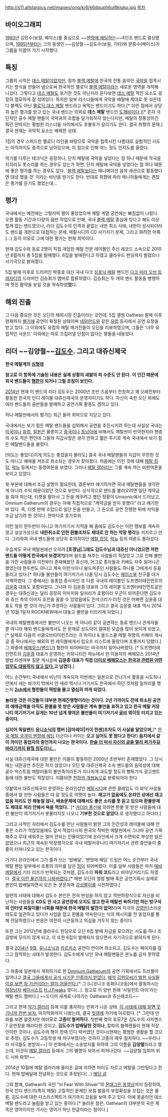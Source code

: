 http://s11.allstarpics.net/images/orig/k/6/k6dquph6ul8klukp.jpg
[[목차]]

== 바이오그래피 ==
[[1993년]] 김민수(보컬, 베이스)를 중심으로 ~~[[맨땅에 헤딩]]하는~~4인조 밴드로 결성됐으며, [[1995년]]부터는 그의 동생인 ~~김양철~~김도수(보컬, 기타)와 문종수(베이스)가 그룹을 이끌어 가기 시작했다.

== 특징 ==
그룹의 시작은 [[데스 메탈]]이었지만, 점차 [[블랙 메탈]]에 한국의 전통 음악인 [[국악]]을 접목시키는 방식을 만들어 냄으로써 한국적인 멜로딕 [[블랙 메탈]]이라는 새로운 영역을 개척해 나갔다. 그렇다고 [[데스 메탈]]도 포기한 것도 아닌지라 듣다보면 [[데스 메탈]] 적인 요소도 굉장히 절묘하게 잘 섞여있다. 하지만 일부 리스너들에게 국악을 메탈에 제대로 못 섞은데다 블랙도 아닌 [[멜로딕 데스 메탈]] 밴드라고 욕먹는 밴드이기도 하다.[* 이런 점에서 상당히 높은 평가를 받고 있는 국내 밴드는 의외로 '''데스 메탈''' 밴드인 [[도깨비]]이다.][* 흔히 극단적인 골수 메탈 팬들이 국악과의 조합을 달가워하지 않는다지만, 메탈의 정통성이건 뭐건 안따지는 평범한 리스너들 사이에서도 호불호가 갈리기도 한다. 결국 취향의 문제.] 결국 현재는 국악적 요소는 배제한 상태.

1집의 경우 스피드한 멜로디 라인을 바탕으로 국악을 접목시킨 나름대로 실험적인 시도는 아직까지도 충격으로 남아있으며, 이 점으로 인해 어느 정도 인지도를 올렸다.

악기를 다루는 테크닉은 굉장하나, 단지 메탈에 국악을 넣었다는 점 하나 때문에 작곡을 지지리도 못소리를 하는 경우도 있는가 하면, 단지 메탈에 국악을 넣었다는 점 하나 때문에 좋은 평가를 하는 경우도 있다. '[[블랙 메탈]]보다는 애니메이션 음악 세션으로 활동했다면 대성 했을 것' 이라는 비난을 받기도 한다. 반대로 취향에 따라 매니아들에게는 괜찮은 평가를 듣기도 했었는데…

== 평가 ==
국내에서는 예전에는 그렇저럭 평이 좋았었으며 메탈 계열 공연에는 빠짐없이 나왔다. 오랜 활동 기간과 다량의 음반 작업으로 인해, 국내 [[블랙 메탈]] 중심에 있다고 해도 이상할게 없는 밴드였으나, 리더 김도수의 인격과 끝없는 내한 취소 사태, 내한이 성사되더라도 밴드를 개판으로 대접하는 문제, 메탈시디의 CD 사기치기 문제, 그리고 화려한 어록(…) 등의 이유로 그에 대한 평가는 현재 최악이다.

현재 김도수와 동료 2명이 직접 개업한 메탈 전문 레이블인 주신 레코드 소속으로 2010년 8월까지 총 5집을 발매했다. 6집을 발매한다고 하였고 클라우드 펀딩까지 벌였으나 사기극으로 밝혀졌다.

5집 발매 이후로 드러머인 박종호 대신 국내 다크 [[심포닉 메탈]] 밴드인 [[다크 미러 오브 트레지디]]의 드러머인 김승휘가 멤버로 합류하였다. 김승휘는 두 개의 밴드 활동을 병행하며 멋진 활약을 보일 것을 약속하였'''었'''다.

== 해외 진출 ==
그 다음 중요한 것은 오딘의 해외시장 진출이라는 것인데, 5집 앨범 Oathean 발매 이후 현재까지 [[벨기에]] 공연이 확정된 상태이며 [[네덜란드]]와 같은 [[유럽]] 등지에서 공연 요청을 받고 있다. 그 이외에도 유럽의 메탈 매거진들이 오딘을 리뷰하였으며, 그들은 '너무 유럽적인 사운드' 이외에는 따로 끄집어낼 단점이 없다는 평들을 내놓았다.

'''{{{#red 그런데…}}}'''

== 리더 ~~김양철~~[[김도수]]. 그리고 대쥬신제국 ==
'''한국 메탈계의 [[심형래]]'''

'''참고로 이 항목에 기술된 내용은 실제 상황의 새발의 피 수준도 안 된다.'''
'''이 인간 때문에 외국 밴드들이 [[혐한]]이 되거나 그럴 조짐이 보인다.'''

[[2014년]] 현재 이 밴드의 리더 김도수는 2000년 초반 즈음부터 런칭하고 꽤 오래전부터 활동한 한국의 인디 레이블 대쥬신제국의 운영자이기도 하다. 자신이 속한 오딘 외에도 여러 밴드들의 음반들을 발매하고 공연기획 활동도 겸하고 있다. 

허나 메탈씬에서의 평가는 최근 들어 최악으로 치닫고 있다.

국내에서는 보기 힘든 메탈 밴드들을 섭외해서 공연을 추진시키려 하는데 사실상 국내는 [[미국]]이나 [[유럽]], [[일본]]은 물론이고 [[중국]]이나 [[동남아]]에 비해서도 메탈씬이 빈약한지라 팬층의 수도 적은 편인데 그들의 지갑사정은 생각 안하고 짧은 주기로 계속 국내에서 보기 힘든 메탈밴드들을 불렀다.

[의도는 좋았다|이게 의도는 좋았을지 몰라도] 결국 국내 메탈팬들의 지갑이 무한한 것도 아니고 예매율 저조로 취소되는 경우가 잦아졌다. 처음에는 이런 것에 대해 [[메탈 킹덤]], [[락뉴]] 등에서는 동정여론을 보였다. 그러나 [[메탈 갤러리]]는 그를 계속 까는 비판여론을 보이고 있었다.

윗 부분에 대해서 조금 설명이 필요한데, 결론부터 얘기하자면 국내 메탈팬들을 생각한 게 아니라 수익 때문이었던 것으로 보인다. 상식적으로 밴드를 불러오려면 일단 계약금을 줘야 하는데, 티켓을 팔아서 그 돈을 메꾸려고 했던 정황이 Unisonic에서 드러났고, Omnium Gatherum의 경우는 아예 직접적으로 "계약금을 받지 못했다" 라고 얘기한 바 있다. 즉, 티켓 판매 수입으로 일단 돈을 만들고, 그 돈으로 공연 진행한 뒤에 차익을 조금 남기려 한 것이다. 한마디로 호가호위. 

이런 일이 한두번이 아니고 여기저기서 지적을 해 줌에도 김도수는 이런 행보를 계속하였고 설상가상으로 '''내한취소로 인한 환불조차도 제대로 안 하는 막장 행각'''을 저지르고 만다. 그리하여 국내 밴드들에 상당히 호의적이던 [[메탈 킹덤]], [[락뉴]] 등의 여론도 돌아섰다.

우습게도 국내 메탈씬에선 오히려 '''[호갱님|그래도 김도수님과 대쥬신 아니었으면 저런 밴드들 어떻게 한국에서 보겠어?]'''라며 쉴드를 쳐주는 사람들이 적잖았고 그로 인해 불만을 가진 사람들과 이전부터 존재해왔던 쥬신까, 어그로 종자들과 키배도 자주 일어나곤 했었는데 한두번도 아니고 계속 이런식이니 쉴드쳐주던 사람들도 하나둘 그에게서 등을 돌리고 있다.[* 하나둘 불만들이 여기저기서 나올 당시 김도수는 [[페이스북]] 친구를 대거 삭제하였다. 그 중에서는 동종업 종사자인 또 다른 국내의 레이블인 도프엔터테인먼트의 [[김윤중]] 대표도 포함되었다. 그나마 이 김윤중 대표와 그의 레이블 도프엔터테인먼트같은 경우는 대쥬신과는 달리 굉장히 이미지와 일처리가 호평이라 우군이 되어준다면 김도수와 쥬신 측의 이미지 호전을 꿈꿀 수 있었음에도 친삭크리가 터진 것은 어쩌면 김윤중 대표도 학을 땐 것이 아닌가 추정하는 사람들이 있다. 그리고 결국 김윤중 대표 역시 2014년 10월 1일자 ROCKNEW에서 대놓고 불만을 터뜨리게 되었다.]

국내의 메탈팬층에서만 불만이 나오는 게 아니라 같이 공연하는 동료 밴드나 관계자들 뿐 아니라 해외 밴드들에게서도 돈 문제로 상도덕이 결여된 모습을 많이 보이게 되었고,[* 실제로 다음의 서클오브타이런츠라는 극 마이너 & 올드스쿨 메탈 취향의 카페의 게시글 중 하나에서는 해외의 한 레이블에게서 립오프 리스트에 올랐다며 조롱까지 당했다.] 그 와중에 [[베헤모스(밴드)]]가 혐한이 되어버리는 비극까지 일어나버렸다. [* 도프엔터테인먼트의 [[김윤중]] 대표가 운영하는 커뮤니티인 락뉴에서 한 이용자의 베헤모스 2014년 앨범 라센여부 질문 게시글에 '''김윤중 대표가 직접 [http://www.dopemusic.co.kr/rocknew/bbs/view.php?id=freeboard&page=1&sn1=&divpage=7&sn=on&ss=on&sc=on&keyword=behemoth&select_arrange=headnum&desc=asc&no=37343/ 더이상 베헤모스는 한국과 관련된 어떤 업무도 대응하지 않고 있다.]고 남겼다.''']

어느 순간부터 국내에서 비난이 계속되자 이번에는 일본으로 건너가서 활동을 시도하나 안에서 새는 바가지 밖에서 안 새랴 역시나 거기서도 한국에서 하던 것처럼 일처리를 했는지 '''[[2ch]]에서 혐한들이 떡밥을 물고 열심히 까게 되었다.'''

'''놀라운 것은 이것들이 대부분 현재진행형이라는 것이다. 2년 가까이도 전에 취소된 공연의 예매금액을 아직도 환불을 못 받은 사람들은 계속 불만을 표하고 있고 한국 메탈 커뮤니티 여기저기서 길게는 10년 넘게 쌓여온 불만들이 여기저기서 [[굴비]] 엮이듯 터지고 있는 중이다.'''

'''심지어 독일밴드 [[유니소닉]]의 멤버 [감마레이|카이 한센]조차도 이 사실을 알았으며,'''[* [http://www.dopemusic.co.kr/rocknew/bbs/view.php?id=freeboard&page=1&sn1=&divpage=7&sn=off&ss=on&sc=on&select_arrange=headnum&desc=asc&no=37888/ 한국 메탈 국격이 맨땅에 헤딩] 더군다나 카이는 '''오고 싶어도 못 왔다고 한다!'''] '''음지에서 같이 까이던 동업자의 증언까지 나오는 판국이다.''' '''[http://www.dopemusic.co.kr/rocknew/bbs/view.php?id=freeboard&page=1&sn1=&divpage=7&sn=off&ss=on&sc=on&select_arrange=headnum&desc=asc&no=37892/ 한술 더 떠서 자신의 글을 멀리 퍼가주길 바라기까지 밝힐 정도이니…]'''

사실 대쥬신제국에 대한 불만은 이들이 활동하던 2000년 초반부터 존재했었다. 그 당시에는 내한공연 추진은 하지 않았으나 오딘 및 대쥬신제국 소속 밴드들의 음악성에 대해 골수 익스트림 메탈러들의 불만족이라든가 지나치게 과도할 정도의 뻥튀기식 광고멘트들에 대한 불만도 적잖았다. 이쯤되면 [[천하의 개쌍놈]]으로 분류되어야 한다.

덧붙여서 대쥬신제국이 운영하는 온라인샵인 [http://www.metalcd.co.kr/r/ 메탈시디]에 관한 클레임도 이 바닥 사람들 중에서 알 만한 사람들은 다 알 정도로 악명이 높다. '''재고가 없음에도 온라인 상에선 재고없음 처리도 안 해놓질 않나, 배송문제에 대해서도 좋은 소리를 못 듣고 있으며 환불문제도 제대로 처리 안해서 욕을 먹었다.'''. [* [[카더라 통신]]에 의하면 환불 못 받은 사람들에 대한 불만이 여기저기서 봇물터지듯 나오니 '''기부한 것으로 알았다.'''로 생각했다고 하더라.]

그리고 사적인 자리에서 김도수를 만난 사람들이 밝힌 그의 인간성과 레이블에 대해 안 좋은 소리가 적잖았음에도 앞서 적었다시피 한국의 척박한 메탈씬에서 그나마 공연 기획해주고 무대 세워주는 얼마 안되는 인물이었기에 온라인에서 크게 수면위로 부상한 일은 없었으나 최근의 계속된 막장행각으로 국내 메탈커뮤니티 여기저기서 관련 증언들이 줄줄이 터져나오고 있는 판국이다.

거기다 온라인에서 그가 즐겨 쓰는 '밥배달', '맨땅에 헤딩' 드립은 어느 순간부터 국내 메탈 팬덤 일부에서 조롱의 의미를 담은 [[밈]]이 되어버렸다. 이를 일부 사람들은 마치 [[헤비메탈]]에서 기타 리프가 반복되는 것처럼, 김도수의 '''파워 코드'''라고 비아냥거리기도 하였다. [http://metalgall.net/freeboard/378412 결국 이런 물건까지 나와버렸다.][* 매번 오딘의 앨범 발매 혹은 공연기획시 실제로 본인이 밥배달하면서 모은 돈 운운하며 [[감성팔이]]를 시전하였다.] 

일련의 사태에 대해서 김도수 본인은 전혀 반성을 하지 않고 적반하장식으로 자신을 비난하는 사람들을 '''CD도 안 사고 공연장에 오지도 않고 한국 메탈씬 욕하기만 하는 방구석의 인터넷 찌질이들! 너희들 때문에 한국 메탈의 발전이 없어!'''라며 지극히 [[강영만]]]스러운 태도로 일관하고 있다가 사업을 접고 환불을 약속한다는 식의 메시지를 전 동업자를 통해 전달하였으나 반응은 여전히 시큰둥하고 의심을 거두지 않는 중이다.

또한 그는 2012년에 클라우드 펀딩으로 오딘 6집 발매 자금을 모으려는 시도를 하나 조금밖에 모이지 않게 되고, 이 또한 6집이 발매되지 않으면서 사기극으로 밝혀지게 된다.

결국 [[2014년]] [[9월]], [[유니소닉]]과 [[카르카스]] 공연이 연이어 취소되고, 김도수는 페이지를 잠그고 잠적하는 사태가 발생한다. 김도수에게 낚인 국내 메탈팬들은 분노를 금치 못하였다.

그 와중에 일본에서 개최하기로 한 [[Omnium Gatherum]]의 공연 기획에서도 트러블이 일어나고  [https://www.facebook.com/omniumgatherumband/posts/932392933441507?fref=nf/ 결국 그들에게서 공식 사기꾼 인증까지 받았다.] [http://www.dopemusic.co.kr/rocknew/bbs/view.php?id=freeboard&page=1&sn1=&divpage=7&sn=off&ss=on&sc=on&select_arrange=headnum&desc=asc&no=37918/ 해석] [https://www.facebook.com/hjfreaks/posts/761359840591914/ 김현모씨가 밝힌 사실들 이걸 보면 참 가관이라는 말이 어울린다.][* 그 [니코니코 동화|니코동]에서 활동하시는 [[여장남자]] [[베이시스트]] [[H.J.Freaks]] 맞다(…). 참고로 이 양반 원래 '사일런트 아이'라는 메탈 밴드 멤버다.]
~~드디어 세계로 나아가는 Oathean과 쥬신레코드~~

그리고 현재 [[악기 갤러리]] 등에 이를 풍자하는 만화가 나온 상태. [http://gall.dcinside.com/board/view/?id=hit&no=12707 이 사태에 대해 알면 웃기니까 한번 보자.] 마지막화까지 나왔는데, 결국 [[힛갤]]에 가기에 이르렀다. [* 그런데 만화를 보면 알겠지만 여러모로 '''고증이 철저하다.''' 첫번째 컷의 호모7은 김도수의 사피엔스7 공연장을 패러디한 것이고, '''김도수가 밥배달한 것이나''', 칼파의 블랙캔들이 현재 직장인이란 것이나, 김도수의 형이 한때 인디 락커였단 것이나(현재는 평범한 생활을 할 것으로 추정), 김도수가 고등학생 때 야구부였다는 것까지 고증이 매우 철저하다. ~~우리나라 사극들도 본받자~~]
이 만화에서는 소송방지를 위하여 그의 이름을 '''김양철'''이라고 했는데, 이것이 [[메탈 갤러리]] 등에서 그의 별명이 되어서 퍼져나갔다. ~~김양철 임피어 위드 시바 롸핫!~~

2014년 10월에 메탈 갤러리에 올라온 글에 의하면 머리도 자르고 메탈을 그만뒀다고 한다. 현재 밥배달에 전념하는 것으로 추정된다(...) [http://metalgall.net/index.php?mid=freeboard&page=2&document_srl=385025 해당 글]

그와 함께, Oathean의 곡인 "In Fear With Shiver"의 [https://www.youtube.com/watch?v=x80HvOmMI9M 몬데그린 동영상]까지 등장하여, 한국 인디 밴드의(특히 메탈) 고질적인 문제인 보컬 발음의 부정확성을 꼬집는 것은 물론, 김도수에 대한 디스리스펙트가 여기까지 갔음을 보여 주고 있다. 아예 몽골리언 데스 메탈 밴드라고 놀림을 받고 있는 중이다.[* 놀라운 점은, Oathean의 대부분의 곡은 제목은 영어이지만 가사는 영어가 아닌 한글이라는 점이다.]

